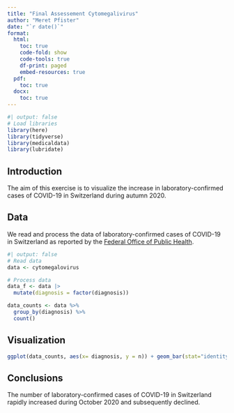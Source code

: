 ```yaml
---
title: "Final Assessement Cytomegalivirus"
author: "Meret Pfister"
date: "`r date()`"
format:
  html:
    toc: true
    code-fold: show
    code-tools: true
    df-print: paged
    embed-resources: true
  pdf:
    toc: true
  docx:
    toc: true
---
```


```r
#| output: false
# Load libraries
library(here)
library(tidyverse)
library(medicaldata)
library(lubridate)
```

## Introduction

The aim of this exercise is to visualize the increase in laboratory-confirmed cases of COVID-19 in Switzerland during autumn 2020.

## Data

We read and process the data of laboratory-confirmed cases of COVID-19 in Switzerland as reported by the [Federal Office of Public Health](https://idd.bag.admin.ch/).

```r
#| output: false
# Read data
data <- cytomegalovirus
```

```r
# Process data
data_f <- data |>
  mutate(diagnosis = factor(diagnosis))
```


```r
data_counts <- data %>%
  group_by(diagnosis) %>%
  count()
```
## Visualization
```r
ggplot(data_counts, aes(x= diagnosis, y = n)) + geom_bar(stat="identity") + theme (axis.text.x = element_text(angle = 45, hjust = 1))
```



## Conclusions

The number of laboratory-confirmed cases of COVID-19 in Switzerland rapidly increased during October 2020 and subsequently declined.
